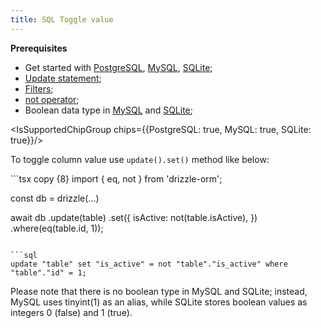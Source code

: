 ```yaml
---
title: SQL Toggle value
---
```


**Prerequisites**
- Get started with [PostgreSQL](/docs/get-started-postgresql), [MySQL](/docs/get-started-mysql), [SQLite](/docs/get-started-sqlite);
- [Update statement](/docs/update);
- [Filters](/docs/operators);
- [not operator](/docs/operators#not);
- Boolean data type in [MySQL](/docs/column-types/mysql#boolean) and [SQLite](/docs/column-types/sqlite#boolean);

<IsSupportedChipGroup chips={{PostgreSQL: true, MySQL: true, SQLite: true}}/>

To toggle column value use `update().set()` method like below:

<Section>
```tsx copy {8}
import { eq, not } from 'drizzle-orm';

const db = drizzle(...)

await db
  .update(table)
  .set({
    isActive: not(table.isActive),
  })
  .where(eq(table.id, 1));
```

```sql
update "table" set "is_active" = not "table"."is_active" where "table"."id" = 1;
```
</Section>

<Callout type="info" emoji="ℹ️">
   Please note that there is no boolean type in MySQL and SQLite; instead, MySQL uses tinyint(1) as an alias, while SQLite stores boolean values as integers 0 (false) and 1 (true). 
</Callout>
